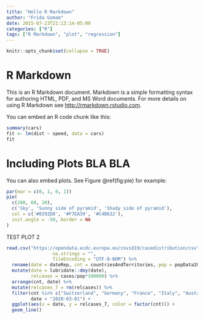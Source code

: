 ```yaml
---
title: "Hello R Markdown"
author: "Frida Gomam"
date: 2015-07-23T21:13:14-05:00
categories: ["R"]
tags: ["R Markdown", "plot", "regression"]
---
```


```r
knitr::opts_chunk$set(collapse = TRUE)
```

# R Markdown

This is an R Markdown document. Markdown is a simple formatting syntax for authoring HTML, PDF, and MS Word documents. For more details on using R Markdown see <http://rmarkdown.rstudio.com>.

You can embed an R code chunk like this:

```r
summary(cars)
fit <- lm(dist ~ speed, data = cars)
fit
```

# Including Plots BLA BLA

You can also embed plots. See Figure \@ref(fig:pie) for example:

```r
par(mar = c(0, 1, 0, 1))
pie(
  c(280, 60, 20),
  c('Sky', 'Sunny side of pyramid', 'Shady side of pyramid'),
  col = c('#0292D8', '#F7EA39', '#C4B632'),
  init.angle = -50, border = NA
)
```

TEST PLOT 2

```r
read.csv("https://opendata.ecdc.europa.eu/covid19/casedistribution/csv", 
                 na.strings = "", 
                 fileEncoding = "UTF-8-BOM") %>%
  rename(date = dateRep, cnt = countriesAndTerritories, pop = popData2019) %>%
  mutate(date = lubridate::dmy(date),
         relcases = cases/pop*100000) %>%
  arrange(cnt, date) %>%
  mutate(relcases_7 = rm(relcases)) %>%
  filter(cnt %in% c("Switzerland", "Germany", "France", "Italy", "Austria"),
         date > "2020-03-01") +
  ggplot(aes(x = date, y = relcases_7, color = factor(cnt))) +
  geom_line()
```



